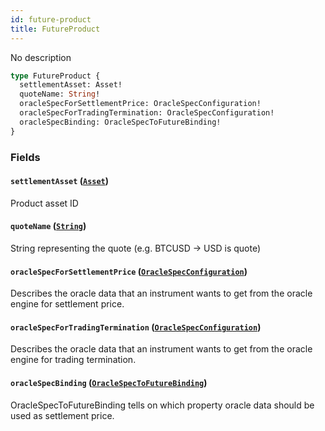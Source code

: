 ```yaml
---
id: future-product
title: FutureProduct
---
```



No description

```graphql
type FutureProduct {
  settlementAsset: Asset!
  quoteName: String!
  oracleSpecForSettlementPrice: OracleSpecConfiguration!
  oracleSpecForTradingTermination: OracleSpecConfiguration!
  oracleSpecBinding: OracleSpecToFutureBinding!
}
```


### Fields

#### `settlementAsset` ([`Asset`](/docs/mainnet/graphql/objects/asset))

Product asset ID


#### `quoteName` ([`String`](/docs/mainnet/graphql/scalars/string))

String representing the quote (e.g. BTCUSD -&#x003E; USD is quote)


#### `oracleSpecForSettlementPrice` ([`OracleSpecConfiguration`](/docs/mainnet/graphql/objects/oracle-spec-configuration))

Describes the oracle data that an instrument wants to get from the oracle engine for settlement price.


#### `oracleSpecForTradingTermination` ([`OracleSpecConfiguration`](/docs/mainnet/graphql/objects/oracle-spec-configuration))

Describes the oracle data that an instrument wants to get from the oracle engine for trading termination.


#### `oracleSpecBinding` ([`OracleSpecToFutureBinding`](/docs/mainnet/graphql/objects/oracle-spec-to-future-binding))

OracleSpecToFutureBinding tells on which property oracle data should be
used as settlement price.




